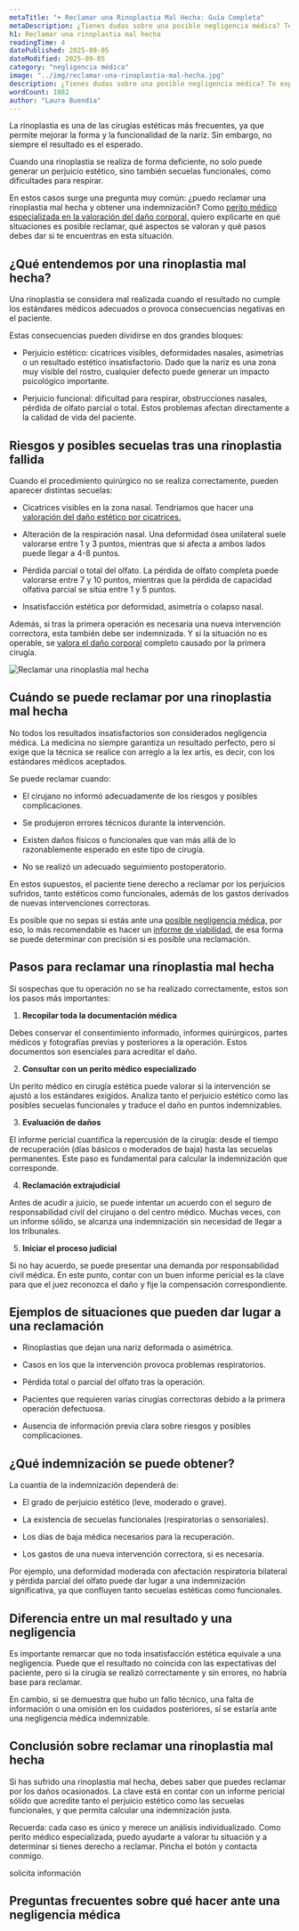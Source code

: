 ```yaml
---
metaTitle: "➤ Reclamar una Rinoplastia Mal Hecha: Guía Completa"
metaDescription: ¿Tienes dudas sobre una posible negligencia médica? Te explico, paso a paso, qué hacer, cómo saber si puedes reclamar y en qué casos es recomendable consultar con un perito médico.
h1: Reclamar una rinoplastia mal hecha
readingTime: 4
datePublished: 2025-09-05
dateModified: 2025-09-05
category: "negligencia médica"
image: "../img/reclamar-una-rinoplastia-mal-hecha.jpg"
description: ¿Tienes dudas sobre una posible negligencia médica? Te explico, paso a paso, qué hacer, cómo saber si puedes reclamar y en qué casos es recomendable consultar con un perito médico.
wordCount: 1082
author: "Laura Buendía"
---
```



La rinoplastia es una de las cirugías estéticas más frecuentes, ya que permite mejorar la forma y la funcionalidad de la nariz. Sin embargo, no siempre el resultado es el esperado.

Cuando una rinoplastia se realiza de forma deficiente, no solo puede generar un perjuicio estético, sino también secuelas funcionales, como dificultades para respirar.

En estos casos surge una pregunta muy común: ¿puedo reclamar una rinoplastia mal hecha y obtener una indemnización? Como [perito médico especializada en la valoración del daño corporal,](/peritaje-medico/perito-medico-especialista-en-valoracion-de-danos-corporales/) quiero explicarte en qué situaciones es posible reclamar, qué aspectos se valoran y qué pasos debes dar si te encuentras en esta situación.

## ¿Qué entendemos por una rinoplastia mal hecha?

Una rinoplastia se considera mal realizada cuando el resultado no cumple los estándares médicos adecuados o provoca consecuencias negativas en el paciente.

Estas consecuencias pueden dividirse en dos grandes bloques:

- Perjuicio estético: cicatrices visibles, deformidades nasales, asimetrías o un resultado estético insatisfactorio. Dado que la nariz es una zona muy visible del rostro, cualquier defecto puede generar un impacto psicológico importante.

- Perjuicio funcional: dificultad para respirar, obstrucciones nasales, pérdida de olfato parcial o total. Estos problemas afectan directamente a la calidad de vida del paciente.

## Riesgos y posibles secuelas tras una rinoplastia fallida

Cuando el procedimiento quirúrgico no se realiza correctamente, pueden aparecer distintas secuelas:

- Cicatrices visibles en la zona nasal. Tendríamos que hacer una [valoración del daño estético por cicatrices.](/negligencias-medicas/valoracion-del-dano-estetico-por-cicatrices/)

- Alteración de la respiración nasal. Una deformidad ósea unilateral suele valorarse entre 1 y 3 puntos, mientras que si afecta a ambos lados puede llegar a 4-8 puntos.

- Pérdida parcial o total del olfato. La pérdida de olfato completa puede valorarse entre 7 y 10 puntos, mientras que la pérdida de capacidad olfativa parcial se sitúa entre 1 y 5 puntos.

- Insatisfacción estética por deformidad, asimetría o colapso nasal.

Además, si tras la primera operación es necesaria una nueva intervención correctora, esta también debe ser indemnizada. Y si la situación no es operable, se [valora el daño corporal](/servicios/valoracion-dano-corporal/) completo causado por la primera cirugía.

<Image
  loading="lazy"
  src={img}
  alt="Reclamar una rinoplastia mal hecha"
  width={600}
  height={400}
/>

## Cuándo se puede reclamar por una rinoplastia mal hecha

No todos los resultados insatisfactorios son considerados negligencia médica. La medicina no siempre garantiza un resultado perfecto, pero sí exige que la técnica se realice con arreglo a la lex artis, es decir, con los estándares médicos aceptados.

Se puede reclamar cuando:

- El cirujano no informó adecuadamente de los riesgos y posibles complicaciones.

- Se produjeron errores técnicos durante la intervención.

- Existen daños físicos o funcionales que van más allá de lo razonablemente esperado en este tipo de cirugía.

- No se realizó un adecuado seguimiento postoperatorio.

En estos supuestos, el paciente tiene derecho a reclamar por los perjuicios sufridos, tanto estéticos como funcionales, además de los gastos derivados de nuevas intervenciones correctoras.

Es posible que no sepas si estás ante una [posible negligencia médica,](/negligencias-medicas/que-hacer-en-caso-de-una-negligencia-medica/) por eso, lo más recomendable es hacer un [informe de viabilidad,](/servicios/informes-viabilidad/) de esa forma se puede determinar con precisión si es posible una reclamación.

## Pasos para reclamar una rinoplastia mal hecha

Si sospechas que tu operación no se ha realizado correctamente, estos son los pasos más importantes:

1. **Recopilar toda la documentación médica**

Debes conservar el consentimiento informado, informes quirúrgicos, partes médicos y fotografías previas y posteriores a la operación. Estos documentos son esenciales para acreditar el daño.

2. **Consultar con un perito médico especializado**

Un perito médico en cirugía estética puede valorar si la intervención se ajustó a los estándares exigidos. Analiza tanto el perjuicio estético como las posibles secuelas funcionales y traduce el daño en puntos indemnizables.

3. **Evaluación de daños**

El informe pericial cuantifica la repercusión de la cirugía: desde el tiempo de recuperación (días básicos o moderados de baja) hasta las secuelas permanentes. Este paso es fundamental para calcular la indemnización que corresponde.

4. **Reclamación extrajudicial**

Antes de acudir a juicio, se puede intentar un acuerdo con el seguro de responsabilidad civil del cirujano o del centro médico. Muchas veces, con un informe sólido, se alcanza una indemnización sin necesidad de llegar a los tribunales.

5. **Iniciar el proceso judicial**

Si no hay acuerdo, se puede presentar una demanda por responsabilidad civil médica. En este punto, contar con un buen informe pericial es la clave para que el juez reconozca el daño y fije la compensación correspondiente.

<CtaLinks modifier="service-page" />

## Ejemplos de situaciones que pueden dar lugar a una reclamación

- Rinoplastias que dejan una nariz deformada o asimétrica.

- Casos en los que la intervención provoca problemas respiratorios.

- Pérdida total o parcial del olfato tras la operación.

- Pacientes que requieren varias cirugías correctoras debido a la primera operación defectuosa.

- Ausencia de información previa clara sobre riesgos y posibles complicaciones.

## ¿Qué indemnización se puede obtener?

La cuantía de la indemnización dependerá de:

- El grado de perjuicio estético (leve, moderado o grave).

- La existencia de secuelas funcionales (respiratorias o sensoriales).

- Los días de baja médica necesarios para la recuperación.

- Los gastos de una nueva intervención correctora, si es necesaria.

Por ejemplo, una deformidad moderada con afectación respiratoria bilateral y pérdida parcial del olfato puede dar lugar a una indemnización significativa, ya que confluyen tanto secuelas estéticas como funcionales.

## Diferencia entre un mal resultado y una negligencia

Es importante remarcar que no toda insatisfacción estética equivale a una negligencia. Puede que el resultado no coincida con las expectativas del paciente, pero si la cirugía se realizó correctamente y sin errores, no habría base para reclamar.

En cambio, si se demuestra que hubo un fallo técnico, una falta de información o una omisión en los cuidados posteriores, sí se estaría ante una negligencia médica indemnizable.

## Conclusión sobre reclamar una rinoplastia mal hecha

Si has sufrido una rinoplastia mal hecha, debes saber que puedes reclamar por los daños ocasionados. La clave está en contar con un informe pericial sólido que acredite tanto el perjuicio estético como las secuelas funcionales, y que permita calcular una indemnización justa.

Recuerda: cada caso es único y merece un análisis individualizado. Como perito médico especializada, puedo ayudarte a valorar tu situación y a determinar si tienes derecho a reclamar. Pincha el botón y contacta conmigo.

<MainCta modifier="service-page">solicita información</MainCta>

## Preguntas frecuentes sobre qué hacer ante una negligencia médica

<FAQ faqs={FAQ_RECLAMAR_RINOPLASTIA} />
